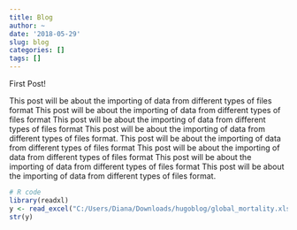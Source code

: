 ```yaml
---
title: Blog
author: ~
date: '2018-05-29'
slug: blog
categories: []
tags: []
---
```

First Post!

This post will be about the importing of data from different types of files format
This post will be about the importing of data from different types of files format
This post will be about the importing of data from different types of files format
This post will be about the importing of data from different types of files format.
This post will be about the importing of data from different types of files format
This post will be about the importing of data from different types of files format
This post will be about the importing of data from different types of files format
This post will be about the importing of data from different types of files format.


```r
# R code
library(readxl)
y <- read_excel("C:/Users/Diana/Downloads/hugoblog/global_mortality.xlsx")
str(y)
```
